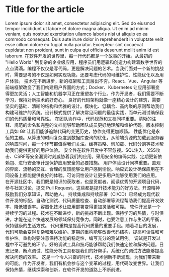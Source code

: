 # Title for the article

Lorem ipsum dolor sit amet, consectetur adipiscing elit. Sed do eiusmod tempor incididunt ut labore et dolore magna aliqua. Ut enim ad minim veniam, quis nostrud exercitation ullamco laboris nisi ut aliquip ex ea commodo consequat. Duis aute irure dolor in reprehenderit in voluptate velit esse cillum dolore eu fugiat nulla pariatur. Excepteur sint occaecat cupidatat non proident, sunt in culpa qui officia deserunt mollit anim id est laborum.
在软件开发的世界里，每一行代码都是一个故事的开始。从最初的 "Hello World" 到复杂的企业级应用，程序员们用逻辑和创造力构建着数字世界的点点滴滴。编程不仅仅是写代码，更是解决问题的艺术。当我们面对一个新的挑战时，需要思考的不仅是如何实现功能，还要考虑代码的可维护性、性能优化以及用户体验。
技术在不断进步，新的框架和工具层出不穷。React、Vue、Angular 等前端框架改变了我们构建用户界面的方式；Docker、Kubernetes 让应用部署变得更加灵活；人工智能和机器学习正在重塑各个行业。作为开发者，我们需要不断学习，保持对新技术的好奇心。
良好的代码架构就像一座精心设计的建筑，需要坚实的基础、清晰的结构和优雅的设计。模块化、低耦合、高内聚的原则帮助我们构建可维护的系统。设计模式提供了解决常见问题的最佳实践，而单元测试确保我们的代码质量和可靠性。
在团队协作中，代码规范和文档同样重要。清晰的注释、规范的命名和完整的文档能够帮助团队成员更好地理解和维护代码。版本控制工具如 Git 让我们能够追踪代码的变更历史，协作变得更加顺畅。
性能优化是永恒的主题。从算法的时间复杂度到数据库查询的优化，从前端资源的加载到服务器的响应时间，每一个环节都值得我们关注。缓存策略、懒加载、代码分割等技术帮助我们提供更好的用户体验。
安全性在软件开发中不容忽视。SQL注入、XSS攻击、CSRF等安全漏洞时刻威胁着我们的应用。采用安全的编码实践、定期更新依赖包、进行安全审计是保护应用安全的必要措施。
用户体验设计同样重要。直观的界面、流畅的交互、合理的反馈能够让用户感到愉悦。响应式设计确保应用在不同设备上都能提供良好的体验。可访问性设计让更多用户能够使用我们的应用。
在开源社区中，我们既是知识的获取者，也是贡献者。阅读优秀的开源项目代码，参与社区讨论，提交 Pull Request，这些都是提升技术能力的好方法。开源精神鼓励我们分享知识，帮助他人。
持续集成和持续部署（CI/CD）已经成为现代软件开发的标配。自动化测试、代码质量检查、自动部署等流程帮助我们提高开发效率，降低错误率。容器化技术让应用部署变得更加灵活和可靠。
软件开发是一个持续学习的过程。技术在不断进步，新的挑战不断出现。保持学习的热情，与时俱进，才能在这个快速发展的领域保持竞争力。同时，也要注意工作与生活的平衡，保持健康的生活方式。
代码重构是提高代码质量的重要手段。随着项目的发展，代码可能会变得复杂和难以维护。定期的重构能够改善代码结构，提高可读性和可维护性。重构时要注意保持功能的稳定性，编写充分的测试用例。
调试是开发过程中不可避免的环节。好的调试工具和技巧能够帮助我们快速定位和解决问题。日志记录、断点调试、性能分析工具都是我们的好帮手。系统化的调试方法能够提高解决问题的效率。
这是一个令人兴奋的时代，技术创新不断涌现，为我们带来新的可能。作为开发者，我们有机会参与这个变革的过程，用代码改变世界。让我们保持热情，继续探索和创新，在软件开发的道路上不断前进。
